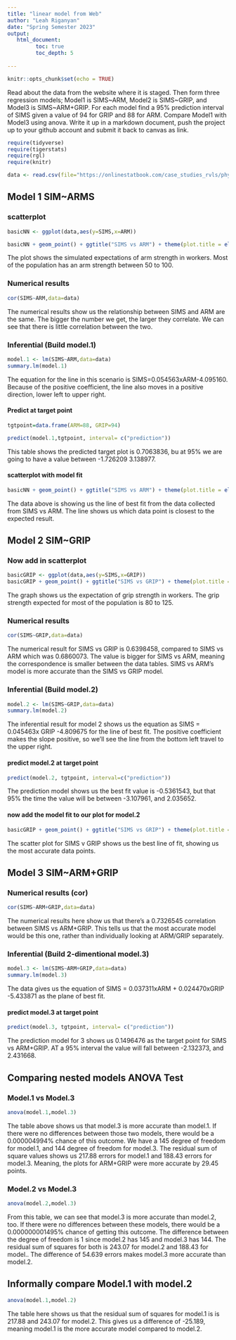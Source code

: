 ```yaml
---
title: "linear model from Web"
author: "Leah Riganyan"
date: "Spring Semester 2023"
output:
   html_document:
         toc: true
         toc_depth: 5
        
---
```


```r
knitr::opts_chunk$set(echo = TRUE)
```

Read about the data from the website where it is staged.  Then form three regression models; Model1 is SIMS~ARM, Model2 is SIMS~GRIP, and Model3 is SIMS~ARM+GRIP. For each model find a 95% prediction interval of SIMS given a value of 94  for GRIP and 88 for ARM. Compare Model1 with Model3 using anova. Write it up in a markdown document, push the project up to your github account and submit it back to canvas as link. 

 


```r
require(tidyverse)
require(tigerstats)
require(rgl)
require(knitr)

```

```r
data <- read.csv(file="https://onlinestatbook.com/case_studies_rvls/physical_strength/data.txt",sep="",header=TRUE)  

```

## Model 1 SIM~ARMS

### scatterplot

```r
basicNN <- ggplot(data,aes(y=SIMS,x=ARM))
```
```r
basicNN + geom_point() + ggtitle("SIMS vs ARM") + theme(plot.title = element_text(hjust = 0.5, size = 20))
```
   
The plot shows the simulated expectations of arm strength in workers. Most of the population has an arm strength between 50 to 100.
   

### Numerical results
```r
cor(SIMS~ARM,data=data)
```
   
The numerical results show us the relationship between SIMS and ARM are the same. The bigger the number we get, the larger they correlate. We can see that there is little correlation between the two.

### Inferential  (Build model.1)
  
```r
model.1 <- lm(SIMS~ARM,data=data)
summary.lm(model.1)
```
The equation for the line in this scenario is SIMS=0.054563xARM-4.095160. Because of the positive coefficient, the line also moves in a positive direction, lower left to upper right.

#### Predict at target point
   
```r
tgtpoint=data.frame(ARM=88, GRIP=94)

predict(model.1,tgtpoint, interval= c("prediction"))
```
   
This table shows the predicted target plot is 0.7063836, bu at 95% we are going to have a value between -1.726209 3.138977.

#### scatterplot with model fit
   
```r
basicNN + geom_point() + ggtitle("SIMS vs ARM") + theme(plot.title = element_text(hjust = 0.5, size =  20)) + geom_smooth(method=lm)
```
   
The data above is showing us the line of best fit from the data collected from SIMS vs ARM. The line shows us which data point is closest to the expected result.
   

## Model 2 SIM~GRIP

### Now add in scatterplot
```r
basicGRIP <- ggplot(data,aes(y=SIMS,x=GRIP))
basicGRIP + geom_point() + ggtitle("SIMS vs GRIP") + theme(plot.title = element_text(hjust = 0.5, size = 20))
```
   
The graph shows us the expectation of grip strength in workers. The grip strength expected for most of the population is 80 to 125.
  
### Numerical results 
```r
cor(SIMS~GRIP,data=data)
```
  
The numerical result for SIMS vs GRIP is 0.6398458, compared to SIMS vs ARM which was 0.6860073. The value is bigger for SIMS vs ARM, meaning the correspondence is smaller between the data tables. SIMS vs ARM's model is more accurate than the SIMS vs GRIP model.

### Inferential  (Build model.2)
   
```r
model.2 <- lm(SIMS~GRIP,data=data)
summary.lm(model.2)
```
   
The inferential result for model 2 shows us the equation as SIMS = 0.045463x GRIP -4.809675 for the line of best fit. The positive coefficient makes the slope positive, so we'll see the line from the bottom left travel to the upper right.
   
#### predict model.2 at target point
   
```r
predict(model.2, tgtpoint, interval=c("prediction"))
```

The prediction model shows us the best fit value is -0.5361543, but that 95% the time the value will be between -3.107961, and 2.035652.

#### now add the model fit to our plot for model.2
```r
basicGRIP + geom_point() + ggtitle("SIMS vs GRIP") + theme(plot.title = element_text(hjust = 0.5, size = 20)) + geom_smooth(method=lm)
```
   
The scatter plot for SIMS v GRIP shows us the best line of fit, showing us the most accurate data points.
   

## Model 3 SIM~ARM+GRIP

### Numerical results (cor)
   
```r
cor(SIMS~ARM+GRIP,data=data)
```
   
The numerical results here show us that there's a 0.7326545 correlation between SIMS vs ARM+GRIP. This tells us that the most accurate model would be this one, rather than individually looking at ARM/GRIP separately. 

### Inferential  (Build 2-dimentional model.3)
```r
model.3 <- lm(SIMS~ARM+GRIP,data=data)
summary.lm(model.3)
```
   
The data gives us the equation of SIMS = 0.037311xARM + 0.024470xGRIP -5.433871 as the plane of best fit.
   
#### predict model.3 at target point
```r
predict(model.3, tgtpoint, interval= c("prediction"))
```

The prediction model for 3 shows us 0.1496476 as the target point for SIMS vs ARM+GRIP. AT a 95% interval the value will fall between -2.132373, and 2.431668.
   
## Comparing nested models ANOVA Test

### Model.1 vs Model.3
```r
anova(model.1,model.3)
```
   
The table above shows us that model.3 is more accurate than model.1. If there were no differences between those two models, there would be a 0.000004994% chance of this outcome. We have a 145 degree of freedom for model.1, and 144 degree of freedom for model.3. The residual sum of square values shows us 217.88 errors for model.1 and 188.43 errors for model.3. Meaning, the plots for ARM+GRIP were more accurate by 29.45 points.
   
  
### Model.2 vs Model.3
```r
anova(model.2,model.3)
```
   
From this table, we can see that model.3 is more accurate than model.2, too. If there were no differences between these models, there would be a 0.000000001495% chance of getting this outcome. The difference between the degree of freedom is 1 since model.2 has 145 and model.3 has 144. The residual sum of squares for both is 243.07 for model.2 and 188.43 for model.. The difference of 54.639 errors makes model.3 more accurate than model.2.   
   
## Informally compare Model.1 with model.2
```r
anova(model.1,model.2)
```
   
The table here shows us that the residual sum of squares for model.1 is is 217.88 and 243.07 for model.2. This gives us a difference of -25.189, meaning model.1 is the more accurate model compared to model.2.


